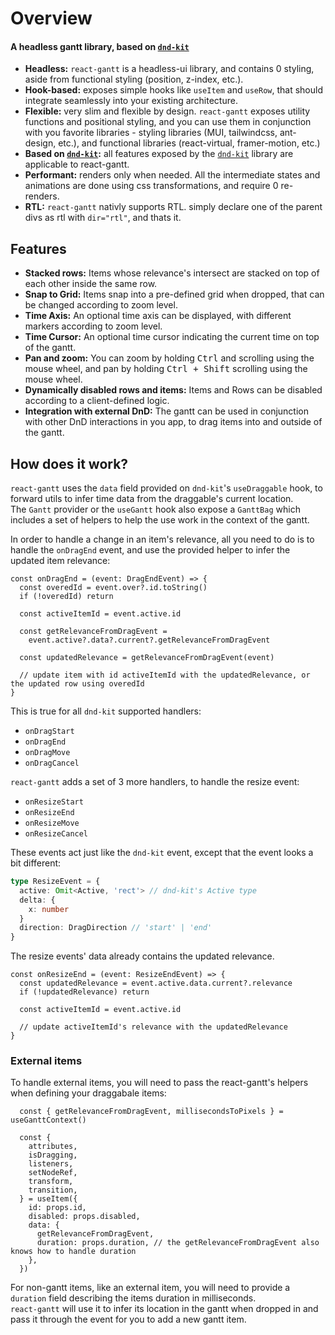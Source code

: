 
# Overview

#### A headless gantt library, based on [`dnd-kit`](https://docs.dndkit.com/)

- **Headless:** `react-gantt` is a headless-ui library, and contains 0 styling, aside from functional styling (position, z-index, etc.).
- **Hook-based:** exposes simple hooks like `useItem` and `useRow`, that should integrate seamlessly into your existing architecture.
- **Flexible:** very slim and flexible by design. `react-gantt` exposes utility functions and positional styling, and you can use them in conjunction with you favorite libraries - styling libraries (MUI, tailwindcss, ant-design, etc.), and functional libraries (react-virtual, framer-motion, etc.)
- **Based on [`dnd-kit`](https://docs.dndkit.com/):** all features exposed by the [`dnd-kit`](https://docs.dndkit.com/) library are applicable to react-gantt.
- **Performant:** renders only when needed. All the intermediate states and animations are done using css transformations, and require 0 re-renders.
- **RTL:** `react-gantt` nativly supports RTL. simply declare one of the parent divs as rtl with `dir="rtl"`, and thats it.

## Features

- **Stacked rows:** Items whose relevance's intersect are stacked on top of each other inside the same row.
- **Snap to Grid:** Items snap into a pre-defined grid when dropped, that can be changed according to zoom level.
- **Time Axis:** An optional time axis can be displayed, with different markers according to zoom level.
- **Time Cursor:** An optional time cursor indicating the current time on top of the gantt.
- **Pan and zoom:** You can zoom by holding <kbd>Ctrl</kbd> and scrolling using the mouse wheel, and pan by holding <kbd>Ctrl + Shift</kbd> scrolling using the mouse wheel.
  <Canvas of={StackedItems} />
- **Dynamically disabled rows and items:** Items and Rows can be disabled according to a client-defined logic.
  <Canvas of={DisabledRows} />
- **Integration with external DnD:** The gantt can be used in conjunction with other DnD interactions in you app, to drag items into and outside of the gantt.
  <Canvas of={Basic} />

## How does it work?

`react-gantt` uses the `data` field provided on `dnd-kit`'s `useDraggable` hook, to forward utils to infer time data from the draggable's current location.  
The `Gantt` provider or the `useGantt` hook also expose a `GanttBag` which includes a set of helpers to help the use work in the context of the gantt.

In order to handle a change in an item's relevance, all you need to do is to handle the `onDragEnd` event, and use the provided helper to infer the updated item relevance:

```tsx
const onDragEnd = (event: DragEndEvent) => {
  const overedId = event.over?.id.toString()
  if (!overedId) return

  const activeItemId = event.active.id

  const getRelevanceFromDragEvent =
    event.active?.data?.current?.getRelevanceFromDragEvent

  const updatedRelevance = getRelevanceFromDragEvent(event)

  // update item with id activeItemId with the updatedRelevance, or the updated row using overedId
}
```

This is true for all `dnd-kit` supported handlers:

- `onDragStart`
- `onDragEnd`
- `onDragMove`
- `onDragCancel`

`react-gantt` adds a set of 3 more handlers, to handle the resize event:

- `onResizeStart`
- `onResizeEnd`
- `onResizeMove`
- `onResizeCancel`

These events act just like the `dnd-kit` event, except that the event looks a bit different:

```ts
type ResizeEvent = {
  active: Omit<Active, 'rect'> // dnd-kit's Active type
  delta: {
    x: number
  }
  direction: DragDirection // 'start' | 'end'
}
```

The resize events' data already contains the updated relevance.

```tsx
const onResizeEnd = (event: ResizeEndEvent) => {
  const updatedRelevance = event.active.data.current?.relevance
  if (!updatedRelevance) return

  const activeItemId = event.active.id

  // update activeItemId's relevance with the updatedRelevance
}
```
  
### External items

To handle external items, you will need to pass the react-gantt's helpers when defining your draggabale items:  
```tsx
  const { getRelevanceFromDragEvent, millisecondsToPixels } = useGanttContext()

  const {
    attributes,
    isDragging,
    listeners,
    setNodeRef,
    transform,
    transition,
  } = useItem({
    id: props.id,
    disabled: props.disabled,
    data: {
      getRelevanceFromDragEvent,
      duration: props.duration, // the getRelevanceFromDragEvent also knows how to handle duration
    },
  })
```  
  
For non-gantt items, like an external item, you will need to provide a `duration` field describing the items duration in milliseconds.  
`react-gantt` will use it to infer its location in the gantt when dropped in and pass it through the event for you to add a new gantt item.